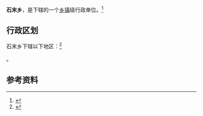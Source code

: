 {{中国乡级行政区|14/05/81/202/000}}

'''石末乡'''，是{{PRC admin/fullname|14/05/81/202/000|3}}下辖的一个[[乡镇|乡镇]]级行政单位。<ref>{{PRC admin/ref sgc|{{PRC admin/parent|14/05/81/202/000}}}}</ref>

== 行政区划 ==

石末乡下辖以下地区：<ref>{{PRC admin/ref sgc|14/05/81/202/000}}</ref>

{{PRC admin/children|14/05/81/202/000}}。

== 参考资料 ==

{{reflist}}

{{行政区划小作品}}
{{PRC admin/navcat|14/05/81/202/000}}